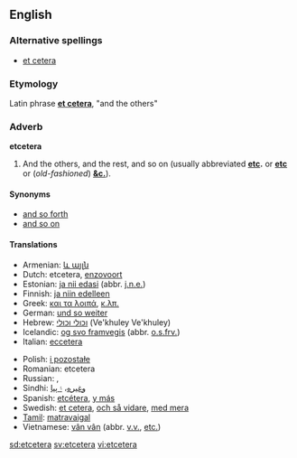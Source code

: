==English==

===Alternative spellings===
*[[et cetera]]

===Etymology===
Latin phrase '''[[et cetera]]''', "and the others"

===Adverb===
'''etcetera'''

# And the others, and the rest, and so on (usually abbreviated '''[[etc]].''' or '''[[etc]]''' or (''old-fashioned'') '''[[&c.]]''').

====Synonyms====
*[[and so forth]]
*[[and so on]]

====Translations====
{{top}}
*Armenian: [[և այլն]]
*Dutch: etcetera, [[enzovoort]]
*Estonian: [[ja nii edasi]] (abbr. [[j.n.e.]])
*Finnish: [[ja niin edelleen]]
*Greek: [[και τα λοιπά]], [[κ.λπ.]]
*German: [[und so weiter]]
*Hebrew: [[וכולי וכולי]] (Ve'khuley Ve'khuley)
*Icelandic: [[og svo framvegis]] (abbr. [[o.s.frv.]])
*Italian: [[eccetera]]
{{mid}}
*Polish: [[i pozostałe]]
*Romanian: etcetera
*Russian: {{t|ru|и так далее}}, {{t|ru|и т. д.}}
*Sindhi: [[وغيره]]، [[۽ ٻيا]]
*Spanish: [[etcétera]], [[y más]]
*Swedish: [[et cetera]], [[och så vidare]], [[med mera]]
*[[Tamil]]: [[matravaigal]]
*Vietnamese: [[vân vân]] (abbr. [[v.v.]], [[etc.]])
{{bottom}}

[[sd:etcetera]]
[[sv:etcetera]]
[[vi:etcetera]]